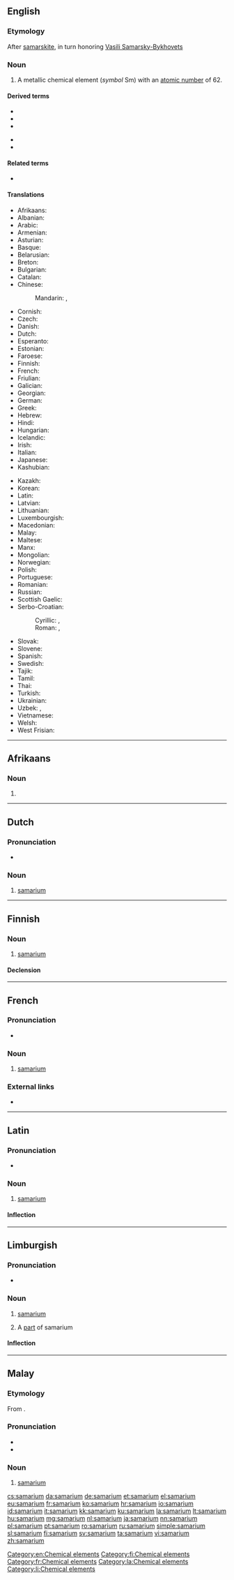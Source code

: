 {{also|Samarium|samárium}}
==English==
{{elements|Sm|promethium|Pm|europium|Eu}}

===Etymology===
After [[samarskite]], in turn honoring [[w:Vasili Samarsky-Bykhovets|Vasili Samarsky-Bykhovets]]

===Noun===
{{en-noun|-}}
{{wikipedia}}

# A metallic chemical element (''symbol'' Sm) with an [[atomic number]] of 62.

====Derived terms====
{{der-top}}
* {{l|en|samaria}}
* {{l|en|samarium-cobalt magnet}}
* {{l|en|samarium diiodide}}
{{der-mid}}
* {{l|en|samarium oxide}}
* {{l|en|samarium trichloride}}
{{der-bottom}}

====Related terms====
* {{l|en|samarskite}}<!--origin of the word "samarium"-->

====Translations====
{{trans-top|chemical element}}
* Afrikaans: {{t|af|samarium}}
* Albanian: {{t|sq|samarium}}
* Arabic: {{t|ar|سَامَارْيُوم|tr=samaryum|m}}
* Armenian: {{t|hy|սամարիում}}
* Asturian: {{t|ast|samariu|m}}
* Basque: {{t|eu|samarioa}}
* Belarusian: {{t|be|сама́рый|m}}
* Breton: {{t|br|samariom}}
* Bulgarian: {{t|bg|сама́рий|m}}
* Catalan: {{t|ca|samari|m}}
* Chinese:
*: Mandarin: {{t+|cmn|钐}}, {{t+|cmn|釤|tr=shàn}}
* Cornish: {{t|kw|samaryum}}
* Czech: {{t+|cs|samarium|n}}
* Danish: {{t+|da|samarium|n}}
* Dutch: {{t+|nl|samarium|n}}
* Esperanto: {{t|eo|samario}}
* Estonian: {{t+|et|samaarium}}
* Faroese: {{t|fo|samarium|n}}
* Finnish: {{t+|fi|samarium}}
* French: {{t+|fr|samarium|m}}
* Friulian: {{t|fur|samari}}
* Galician: {{t+|gl|samario|m}}
* Georgian: {{t|ka|სამარიუმი}}
* German: {{t+|de|Samarium|n}}
* Greek: {{t+|el|σαμάριο|n}}
* Hebrew: {{t+|he|סמריום|tr=samáryum}}
* Hindi: {{t|hi|धूसरला|tr=dhoosaralaa|sc=Deva}}
* Hungarian: {{t+|hu|szamárium}}
* Icelandic: {{t+|is|samarín}}
* Irish: {{t|ga|samairiam}}
* Italian: {{t+|it|samario|m}}
* Japanese: {{t+|ja|サマリウム|tr=samariumu}}
* Kashubian: {{t|csb|samar}}
{{trans-mid}}
* Kazakh: {{t|kk|самарий|sc=Cyrl}}
* Korean: {{t+|ko|사마륨|sc=Hang}}
* Latin: {{t+|la|samarium|n}}
* Latvian: {{t|lv|samārijs}}
* Lithuanian: {{t+|lt|samaris}}
* Luxembourgish: {{t|lb|Samarium}}
* Macedonian: {{t|mk|самариум|m}}
* Malay: {{t|ms|samarium}}
* Maltese: {{t|mt|samarjum}}
* Manx: {{t|gv|samaarium}}
* Mongolian: {{t|mn|самари}}
* Norwegian: {{t|no|samarium}}
* Polish: {{t+|pl|samar|m}}
* Portuguese: {{t+|pt|samário|m}}
* Romanian: {{t+|ro|samariu|n}}
* Russian: {{t+|ru|сама́рий|m}}
* Scottish Gaelic: {{t|gd|samairiam}}
* Serbo-Croatian:
*: Cyrillic: {{t|sh|самариjум|m}}, {{t|sh|самариj|m}}
*: Roman: {{t|sh|samarijum|m}}, {{t+|sh|samarij|m}}
* Slovak: {{t|sk|samárium|n}}
* Slovene: {{t+|sl|samarij}}
* Spanish: {{t+|es|samario|m}}
* Swedish: {{t+|sv|samarium}}
* Tajik: {{t|tg|самарий}}
* Tamil: {{t|ta|சமேரியம்}}
* Thai: {{t|th|ซาแมเรียม|tr=sāmaeriam}}
* Turkish: {{t+|tr|samaryum}}
* Ukrainian: {{t|uk|сама́рій|m}}
* Uzbek: {{t+|uz|samariy}}, {{t|uz|самарий|tr=samariy|sc=Cyrl}}
* Vietnamese: {{t|vi|samari}}
* Welsh: {{t|cy|samariwm}}
* West Frisian: {{t|fy|samarium}}
{{trans-bottom}}

[[Category:en:Chemical elements]]

----

==Afrikaans==
{{elements|Sm|prometium|Pm|europium|Eu|lang=af}}

===Noun===
{{af-noun|-}}

# {{l|en|samarium}}

----

==Dutch==
{{wikipedia|lang=nl}}
{{elements|Sm|promethium|Pm|europium|Eu|lang=nl}}

===Pronunciation===
* {{audio|Nl-samarium.ogg|Audio|lang=nl}}

===Noun===
{{nl-noun|n|-|-}}

# [[#English|samarium]]

----

==Finnish==
{{wikipedia|lang=fi}}

===Noun===
{{head|fi|noun}}

# [[#English|samarium]]

====Declension====
{{fi-decl-risti|n=sg|samarium|||a|i=0}}

[[Category:fi:Chemical elements]]

----

==French==
{{wikipedia|lang=fr}}

===Pronunciation===
* {{IPA|/sa.ma.ʁjɔm/|lang=fr}}

===Noun===
{{fr-noun|m|-}}

# [[#English|samarium]]

===External links===
* {{R:TLFi}}

[[Category:fr:Chemical elements]]

----

==Latin==
{{wikipedia|lang=la}}

===Pronunciation===
* {{la-pronunc|samarium}}

===Noun===
{{la-noun|samarium||samariī|n|second}}

# [[#English|samarium]]

====Inflection====
{{la-decl-2nd-N|samari}}

[[Category:la:Chemical elements]]

----

==Limburgish==

===Pronunciation===
* {{IPA|[sɑˈmaː˨ʁjɔ˧m]|lang=li}}

===Noun===
{{li-noun|g=n}}

# {{label|li|uncountable}} [[samarium#English|samarium]]
# A [[part]] of samarium

====Inflection====
{{li-decl-noun-um|samari}}

[[Category:li:Chemical elements]]

----

==Malay==
{{wikipedia|lang=ms}}
{{elements|Sm|prometium|Pm|europium|Eu|lang=ms}}

===Etymology===
From {{etyl|en|ms}} {{m|en|samarium}}.

===Pronunciation===
* {{IPA|[samariom]|[samariəm]|[səmɛriəm]|lang=ms}}
* {{rhymes|iom|jom|om|lang=ms}}

===Noun===
{{head|ms|noun}}

# [[#English|samarium]] {{gloss|chemical element}}

[[cs:samarium]]
[[da:samarium]]
[[de:samarium]]
[[et:samarium]]
[[el:samarium]]
[[eu:samarium]]
[[fr:samarium]]
[[ko:samarium]]
[[hr:samarium]]
[[io:samarium]]
[[id:samarium]]
[[it:samarium]]
[[kk:samarium]]
[[ku:samarium]]
[[la:samarium]]
[[lt:samarium]]
[[hu:samarium]]
[[mg:samarium]]
[[nl:samarium]]
[[ja:samarium]]
[[nn:samarium]]
[[pl:samarium]]
[[pt:samarium]]
[[ro:samarium]]
[[ru:samarium]]
[[simple:samarium]]
[[sl:samarium]]
[[fi:samarium]]
[[sv:samarium]]
[[ta:samarium]]
[[vi:samarium]]
[[zh:samarium]]